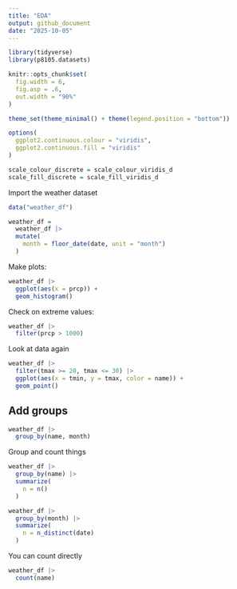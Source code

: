 ```yaml
---
title: "EDA"
output: github_document
date: "2025-10-05"
---
```


```r
library(tidyverse)
library(p8105.datasets)

knitr::opts_chunk$set(
  fig.width = 6,
  fig.asp = .6,
  out.width = "90%"
)

theme_set(theme_minimal() + theme(legend.position = "bottom"))

options(
  ggplot2.continuous.colour = "viridis",
  ggplot2.continuous.fill = "viridis"
)

scale_colour_discrete = scale_colour_viridis_d
scale_fill_discrete = scale_fill_viridis_d
```


Import the weather dataset

```r
data("weather_df")

weather_df = 
  weather_df |> 
  mutate(
    month = floor_date(date, unit = "month")
  )
```

Make plots:

```r
weather_df |> 
  ggplot(aes(x = prcp)) +
  geom_histogram()
```

Check on extreme values:

```r
weather_df |> 
  filter(prcp > 1000)
```

Look at data again

```r
weather_df |> 
  filter(tmax >= 20, tmax <= 30) |> 
  ggplot(aes(x = tmin, y = tmax, color = name)) +
  geom_point()
```


## Add groups

```r
weather_df |> 
  group_by(name, month)
```

Group and count things

```r
weather_df |> 
  group_by(name) |> 
  summarize(
    n = n()
  )
```

```r
weather_df |> 
  group_by(month) |> 
  summarize(
    n = n_distinct(date)
  )
```

You can count directly

```r
weather_df |> 
  count(name)
```



